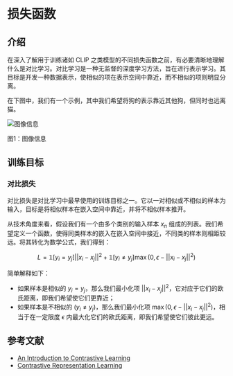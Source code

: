 # 损失函数

## 介绍

在深入了解用于训练诸如 CLIP 之类模型的不同损失函数之前，有必要清晰地理解什么是对比学习。对比学习是一种无监督的深度学习方法，旨在进行表示学习。其目标是开发一种数据表示，使相似的项在表示空间中靠近，而不相似的项则明显分离。

在下图中，我们有一个示例，其中我们希望将狗的表示靠近其他狗，但同时也远离猫。

<div class="flex justify-center">
    <img src="https://huggingface.co/datasets/hf-vision/course-assets/resolve/main/contrastive_learning.png" alt="图像信息">
<p>图1：图像信息</p>
</div>

## 训练目标

### 对比损失

对比损失是对比学习中最早使用的训练目标之一。它以一对相似或不相似的样本为输入，目标是将相似样本在嵌入空间中靠近，并将不相似样本推开。

从技术角度来看，假设我们有一个由多个类别的输入样本 $x_n$ 组成的列表。我们希望定义一个函数，使得同类样本的嵌入在嵌入空间中接近，不同类的样本则相距较远。将其转化为数学公式，我们得到：

$$L = \mathbb{1}[y_i = y_j]||x_i - x_j||^2 + \mathbb{1}[y_i \neq y_j]\max(0, \epsilon - ||x_i - x_j||^2)$$

简单解释如下：

- 如果样本是相似的 $y_i = y_j$，那么我们最小化项 $||x_i - x_j||^2$，它对应于它们的欧氏距离，即我们希望使它们更靠近；
- 如果样本是不相似的 $(y_i \neq y_j)$，那么我们最小化项 $\max(0, \epsilon - ||x_i - x_j||^2)$，相当于在一定限度 $\epsilon$ 内最大化它们的欧氏距离，即我们希望使它们彼此更远。

## 参考文献

- [An Introduction to Contrastive Learning](https://www.baeldung.com/cs/contrastive-learning)
- [Contrastive Representation Learning](https://lilianweng.github.io/posts/2021-05-31-contrastive/)